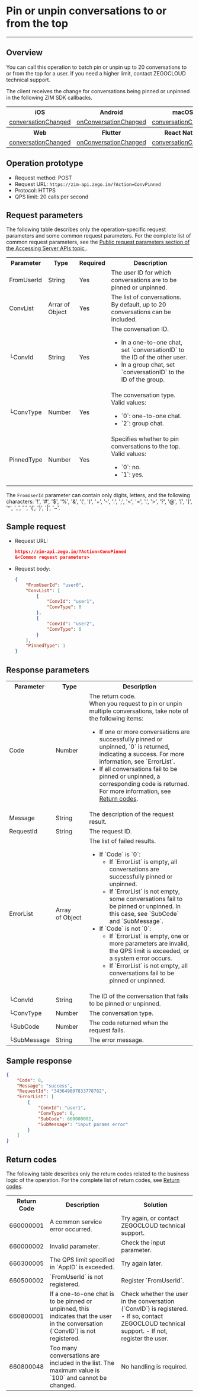 # Pin or unpin conversations to or from the top

- - -


## Overview

You can call this operation to batch pin or unpin up to 20 conversations to or from the top for a user. If you need a higher limit, contact ZEGOCLOUD technical support.

The client receives the change for conversations being pinned or unpinned in the following ZIM SDK callbacks.

<table>

<tbody><tr>
<th>iOS</th>
<th>Android</th>
<th>macOS</th>
<th>Windows</th>
</tr>
<tr>
<td><a href="/article/api?doc=zim_API~objective-c_ios~protocol~ZIMEventHandler#zim-group-member-info-updated-operated-info-group-id" target="_blank" rel="noopener">conversationChanged</a></td>
<td><a href="/article/api?doc=zim_API~java_android~class~ZIMEventHandler#on-conversation-changed" target="_blank" rel="noopener">onConversationChanged</a></td>
<td><a href="/article/api?doc=zim_API~objective-c_macos~protocol~ZIMEventHandler#zim-group-member-info-updated-operated-info-group-id" target="_blank" rel="noopener">conversationChanged</a></td>
<td><a href="/article/api?doc=zim_API~cpp_windows~class~ZIMEventHandler#on-conversation-changed" target="_blank" rel="noopener">onConversationChanged</a></td>

</tr>
<tr>
<th>Web</th>
<th>Flutter</th>
<th>React Native</th>
<th>Unity3D</th>
<th></th>
<th></th>
</tr>
<tr>
<td><a href="/article/api?doc=zim_API~javascript_web~interface~ZIMEventHandler#conversation-changed" target="_blank" rel="noopener">conversationChanged</a></td>
<td><a href="https://pub.dev/documentation/zego_zim/latest/zego_zim/ZIMEventHandler/onConversationChanged.html" target="_blank" rel="noopener">onConversationChanged</a></td>
<td><a href="/article/api?doc=zim_API~javascript_react-native~interface~ZIMEventHandler#conversation-changed" target="_blank" rel="noopener">conversationChanged</a></td>
<td><a href="/article/api?doc=zim_API~cs_unity3d~class~ZIMEventHandler#on-conversation-changed">OnConversationChanged</a></td>
<td></td>
<td></td>
</tr>
</tbody></table>

## Operation prototype

- Request method: POST
- Request URL: `https://zim-api.zego.im/?Action=ConvPinned`
- Protocol: HTTPS
- QPS limit: 20 calls per second

## Request parameters

The following table describes only the operation-specific request parameters and some common request parameters. For the complete list of common request parameters, see the [Public request parameters section of the Accessing Server APIs topic ](../Accessing%20Server%20APIs.mdx#public-parameters).

<table class="collapsible-table" >

<tbody><tr data-row-level="1">
<th>Parameter</th>
<th>Type</th>
<th>Required</th>
<th>Description</th>
</tr>
<tr data-row-level="2">
<td>FromUserId</td>
<td>String</td>
<td>Yes</td>
<td>The user ID for which conversations are to be pinned or unpinned.</td>
</tr>
<tr data-row-level="3" data-row-child="true">
<td>ConvList</td>
<td>Arrar of Object</td>
<td>Yes</td>
<td>The list of conversations. By default, up to 20 conversations can be included.</td>
</tr>
<tr data-row-level="3-1">
<td>└ConvId</td>
<td>String</td>
<td>Yes</td>
<td>The conversation ID.<ul><li>In a one-to-one chat, set `conversationID` to the ID of the other user.</li><li>In a group chat, set `conversationID` to the ID of the group.</li></ul></td>
</tr>
<tr data-row-level="3-2">
<td>└ConvType</td>
<td>Number</td>
<td>Yes</td>
<td>The conversation type. Valid values:<ul><li>`0`: one-to-one chat.</li><li>`2`: group chat.</li></ul></td>
</tr>
<tr data-row-level="4">
<td>PinnedType</td>
<td>Number</td>
<td>Yes</td>
<td>Specifies whether to pin conversations to the top. Valid values:<ul><li>`0`: no.</li><li>`1`: yes.</li></ul></td>
</tr>
</tbody></table>

<Note title="Note">

The `FromUserId` parameter can contain only digits, letters, and the following characters: '!', '#', '$', '%', '\&', '(', ')', '+', '-', ':', ';', '\<', '=', '.', '>', '?', '@', '\[', ']', '\^', '\_', ' ', '{', '}', '\|', '~'.

</Note>

## Sample request

- Request URL:
  
  ```json
  https://zim-api.zego.im/?Action=ConvPinned
  &<Common request parameters>
  ```

- Request body:
  
  ```json
  {
      "FromUserId": "user0",
      "ConvList": [
          {
              "ConvId": "user1",
              "ConvType": 0
          },
          {
              "ConvId": "user2",
              "ConvType": 0
          }
      ],
      "PinnedType": 1
  }
  ```

## Response parameters

<table class="collapsible-table" >
<tbody><tr data-row-level="1">
<th>Parameter</th>
<th>Type</th>
<th>Description</th>
</tr>
<tr data-row-level="2">
<td>Code</td>
<td>Number</td>
<td>The return code.<div class="mk-hint">When you request to pin or unpin multiple conversations, take note of the following items:<ul><li>If one or more conversations are successfully pinned or unpinned, `0` is returned, indicating a success. For more information, see `ErrorList`.</li><li>If all conversations fail to be pinned or unpinned, a corresponding code is returned. For more information, see <a href="../Return%20codes.mdx">Return codes</a>.</li></ul></div></td>
</tr>
<tr data-row-level="3">
<td>Message</td>
<td>String</td>
<td>The description of the request result.</td>
</tr>
<tr data-row-level="4">
<td>RequestId</td>
<td>String</td>
<td>The request ID.</td>
</tr>
<tr data-row-level="5" data-row-child="true">
<td>ErrorList</td>
<td>Array of&nbsp;Object</td>
<td>
The list of failed results.
<ul>
<li>
If `Code` is `0`:
<ul>
<li>If `ErrorList` is empty, all conversations are successfully pinned or unpinned.</li>
<li>If `ErrorList` is not empty, some conversations fail to be pinned or unpinned. In this case, see `SubCode` and `SubMessage`.</li>
</ul>
</li>
<li>
If `Code` is not `0`:
<ul>
<li>If `ErrorList` is empty, one or more parameters are invalid, the QPS limit is exceeded, or a system error occurs.</li>
<li>If `ErrorList` is not empty, all conversations fail to be pinned or unpinned.</li>
</ul>
</li>
</ul>
</td>
</tr>
<tr data-row-level="5-1">
<td>└ConvId</td>
<td>String</td>
<td>The ID of the conversation that fails to be pinned or unpinned.</td>
</tr>
<tr data-row-level="5-2">
<td>└ConvType</td>
<td>Number</td>
<td>The conversation type.</td>
</tr>
<tr data-row-level="5-3">
<td>└SubCode</td>
<td>Number</td>
<td>The code returned when the request fails.</td>
</tr>
<tr data-row-level="5-4">
<td>└SubMessage</td>
<td>String</td>
<td>The error message.</td>
</tr>
</tbody></table>

## Sample response

```json
{
    "Code": 0,
    "Message": "success",
    "RequestId": "343649807833778782",
    "ErrorList": [
        {
            "ConvId": "user1",
            "ConvType": 0,
            "SubCode": 660000002,
            "SubMessage": "input params error"
        }
    ]
}
```

## Return codes

The following table describes only the return codes related to the business logic of the operation. For the complete list of return codes, see [Return codes](../Return%20codes.mdx).

<table>

<tbody><tr>
<th>Return Code</th>
<th>Description</th>
<th>Solution</th>
</tr>
<tr>
<td>660000001</td>
<td>A common service error occurred.</td>
<td>Try again, or contact ZEGOCLOUD technical support.</td>
</tr>
<tr>
<td>660000002</td>
<td>Invalid parameter.</td>
<td>Check the input parameter.</td>
</tr>
<tr>
<td>660300005</td>
<td>The QPS limit specified in `AppID` is exceeded.</td>
<td>Try again later.</td>
</tr>
<tr>
<td>660500002</td>
<td>`FromUserId` is not registered.</td>
<td>Register `FromUserId`.</td>
</tr>
<tr>
<td>660800001</td>
<td>If a one-to-one chat is to be pinned or unpinned, this indicates that the user in the conversation (`ConvID`) is not registered.</td>
<td>Check whether the user in the conversation (`ConvID`) is registered. - If so, contact ZEGOCLOUD technical support. - If not, register the user.</td>
</tr>
<tr>
<td>660800048</td>
<td>Too many conversations are included in the list. The maximum value is `100` and cannot be changed.</td>
<td>No handling is required.</td>
</tr>
</tbody></table>
